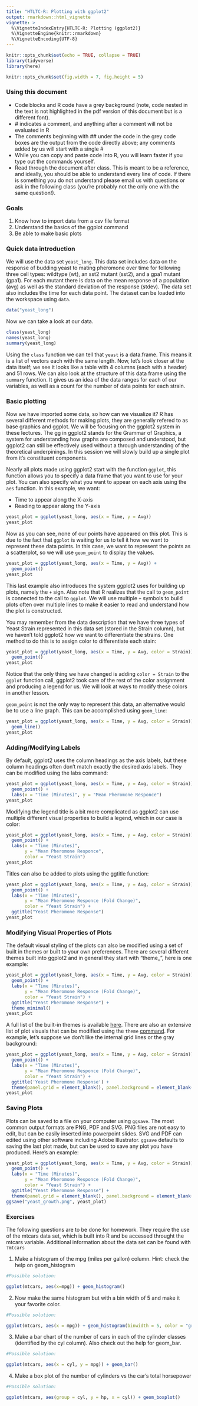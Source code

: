 ```yaml
---
title: "HTLTC-R: Plotting with ggplot2"
output: rmarkdown::html_vignette
vignette: >
  %\VignetteIndexEntry{HTLTC-R: Plotting (ggplot2)}
  %\VignetteEngine{knitr::rmarkdown}
  %\VignetteEncoding{UTF-8}
---
```


```r
knitr::opts_chunk$set(echo = TRUE, collapse = TRUE)
library(tidyverse)
library(here)
```

```r
knitr::opts_chunk$set(fig.width = 7, fig.height = 5)
```

### Using this document

* Code blocks and R code have a grey background (note, code nested in the text is not highlighted in the pdf version of this document but is a different font).
* \# indicates a comment, and anything after a comment will not be evaluated in R
* The comments beginning with \#\# under the code in the grey code boxes are the output from the code directly above; any comments added by us will start with a single \#
* While you can copy and paste code into R, you will learn faster if you type out the commands yourself. 
* Read through the document after class. This is meant to be a reference, and ideally, you should be able to understand every line of code. If there is something you do not understand please email us with questions or ask in the following class (you're probably not the only one with the same question!). 

### Goals
1. Know how to import data from a csv file format
2. Understand the basics of the ggplot command
3. Be able to make basic plots 

### Quick data introduction 

We will use the data set `yeast_long`. This data set includes data on the response of budding yeast to mating pheromone over time for following three cell types: wildtype (wt), an sst2 mutant (sst2), and a gpa1 mutant (gpa1). For each mutant there is data on the mean response of a population (avg) as well as the standard deviation of the response (stdev). The data set also includes the time for each data point. The dataset can be loaded into the workspace using `data`. 

```r
data("yeast_long")
```

Now we can take a look at our data.
 
```r
class(yeast_long)
names(yeast_long)
summary(yeast_long)
```

Using the `class` function we can tell that `yeast` is a data.frame. This means it is a list of vectors each with the same length. Now, let's look closer at the data itself; we see it looks like a table with 4 columns (each with a header) and 51 rows. We can also look at the structure of this data frame using the `summary` function. It gives us an idea of the data ranges for each of our variables, as well as a count for the number of data points for each strain.

### Basic plotting

Now we have imported some data, so how can we visualize it? R has several different methods for making plots, they are generally refered to as base graphics and ggplot. We will be focusing on the ggplot2 system in these lectures. The gg in ggplot2 stands for the Grammar of Graphics, a system for understanding how graphs are composed and understood, but ggplot2 can still be effectively used without a through understanding of the theoretical underpinings. In this session we will slowly build up a single plot from it's constituent components.

Nearly all plots made using ggplot2 start with the function `ggplot`, this function allows you to specify a data frame that you want to use for your plot. You can also specify what you want to appear on each axis using the `aes` function. In this example, we want:

* Time to appear along the X-axis
* Reading to appear along the Y-axis

```r
yeast_plot = ggplot(yeast_long, aes(x = Time, y = Avg))
yeast_plot
```

Now as you can see, none of our points have appeared on this plot. This is due to the fact that `ggplot` is waiting for us to tell it how we want to represent these data points. In this case, we want to represent the points as a scatterplot, so we will use `geom_point` to display the values.

```r
yeast_plot = ggplot(yeast_long, aes(x = Time, y = Avg)) + 
  geom_point()
yeast_plot
```

This last example also introduces the system ggplot2 uses for building up plots, namely the `+` sign. Also note that R realizes that the call to `geom_point` is connected to the call to `ggplot`. We will use multiple `+` symbols to build plots often over multiple lines to make it easier to read and understand how the plot is constructed.

You may remember from the data description that we have three types of Yeast Strain represented in this data set (stored in the Strain column), but we haven't told ggplot2 how we want to differentiate the strains. One method to do this is to assign color to differentiate each stain:

```r
yeast_plot = ggplot(yeast_long, aes(x = Time, y = Avg, color = Strain)) + 
  geom_point()
yeast_plot
```

Notice that the only thing we have changed is adding `color = Strain` to the `ggplot` function call, ggplot2 took care of the rest of the color assignment and producing a legend for us. We will look at ways to modify these colors in another lesson.

`geom_point` is not the only way to represent this data, an alternative would be to use a line graph. This can be accomplished using `geom_line`:

```r
yeast_plot = ggplot(yeast_long, aes(x = Time, y = Avg, color = Strain)) + 
  geom_line()
yeast_plot
```

### Adding/Modifying Labels

By default, ggplot2 uses the column headings as the axis labels, but these column headings often don't match exactly the desired axis labels. They can be modified using the labs command:

```r
yeast_plot = ggplot(yeast_long, aes(x = Time, y = Avg, color = Strain)) + 
  geom_point() +
  labs(x = "Time (Minutes)", y = "Mean Pheromone Responce")
yeast_plot
```

Modifying the legend title is a bit more complicated as ggplot2 can use multiple different visual properties to build a legend, which in our case is color:

```r
yeast_plot = ggplot(yeast_long, aes(x = Time, y = Avg, color = Strain)) + 
  geom_point() +
  labs(x = "Time (Minutes)", 
       y = "Mean Pheromone Responce", 
       color = "Yeast Strain")
yeast_plot
```

Titles can also be added to plots using the ggtitle function:

```r
yeast_plot = ggplot(yeast_long, aes(x = Time, y = Avg, color = Strain)) + 
  geom_point() +
  labs(x = "Time (Minutes)",
       y = "Mean Pheromone Responce (Fold Change)", 
       color = "Yeast Strain") +
  ggtitle("Yeast Pheromone Response")
yeast_plot
```

### Modifying Visual Properties of Plots

The default visual styling of the plots can also be modified using a set of built in themes or built to your own preferences. There are several different themes built into ggplot2 and in general they start with "theme_", here is one example:

```r
yeast_plot = ggplot(yeast_long, aes(x = Time, y = Avg, color = Strain)) + 
  geom_point() +
  labs(x = "Time (Minutes)",
       y = "Mean Pheromone Responce (Fold Change)", 
       color = "Yeast Strain") +
  ggtitle("Yeast Pheromone Response") +
  theme_minimal()
yeast_plot
```

A full list of the built-in themes is available [here](http://ggplot2.tidyverse.org/reference/ggtheme.html). There are also an extensive list of plot visuals that can be modified using the `theme` [command](http://ggplot2.tidyverse.org/reference/theme.html). For example, let's suppose we don't like the internal grid lines or the gray background:

```r
yeast_plot = ggplot(yeast_long, aes(x = Time, y = Avg, color = Strain)) + 
  geom_point() +
  labs(x = "Time (Minutes)",
       y = "Mean Pheromone Responce (Fold Change)", 
       color = "Yeast Strain") +
  ggtitle('Yeast Pheromone Response') +
  theme(panel.grid = element_blank(), panel.background = element_blank())
yeast_plot
```

### Saving Plots

Plots can be saved to a file on your computer using `ggsave`. The most common output formats are PNG, PDF and SVG. PNG files are not easy to edit, but can be easily inserted into powerpoint slides. SVG and PDF can edited using other software including Adobe Illustrator. `ggsave` defaults to saving the last plot made, but can be used to save any plot you have produced. Here's an example:

```r
yeast_plot = ggplot(yeast_long, aes(x = Time, y = Avg, color = Strain)) + 
  geom_point() +
  labs(x = "Time (Minutes)",
       y = "Mean Pheromone Responce (Fold Change)", 
       color = "Yeast Strain") +
  ggtitle("Yeast Pheromone Response") +
  theme(panel.grid = element_blank(), panel.background = element_blank())
ggsave("yeast_growth.png", yeast_plot)
```

### Exercises

The following questions are to be done for homework. They require the use of the mtcars data set, which is built into R and be accessed throught the mtcars variable. Additional information about the data set can be found with `?mtcars`

1. Make a histogram of the mpg (miles per gallon) column. Hint: check the help on geom_histogram

```r
#Possible solution:

ggplot(mtcars, aes(x=mpg)) + geom_histogram()
```

2. Now make the same histogram but with a bin width of 5 and make it your favorite color. 

```r
#Possible solution:

ggplot(mtcars, aes(x = mpg)) + geom_histogram(binwidth = 5, color = "green")
```

3. Make a bar chart of the number of cars in each of the cylinder classes (identified by the cyl column). Also check out the help for geom_bar.

```r
#Possible solution:

ggplot(mtcars, aes(x = cyl, y = mpg)) + geom_bar()
```

4. Make a box plot of the number of cylinders vs the car's total horsepower

```r
#Possible solution:

ggplot(mtcars, aes(group = cyl, y = hp, x = cyl)) + geom_boxplot()
```
